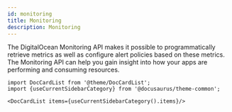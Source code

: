 ```yaml
---
id: monitoring
title: Monitoring
description: Monitoring
---
```




The DigitalOcean Monitoring API makes it possible to programmatically retrieve metrics as well as configure alert policies based on these metrics. The Monitoring API can help you gain insight into how your apps are performing and consuming resources.



```mdx-code-block
import DocCardList from '@theme/DocCardList';
import {useCurrentSidebarCategory} from '@docusaurus/theme-common';

<DocCardList items={useCurrentSidebarCategory().items}/>
```
      